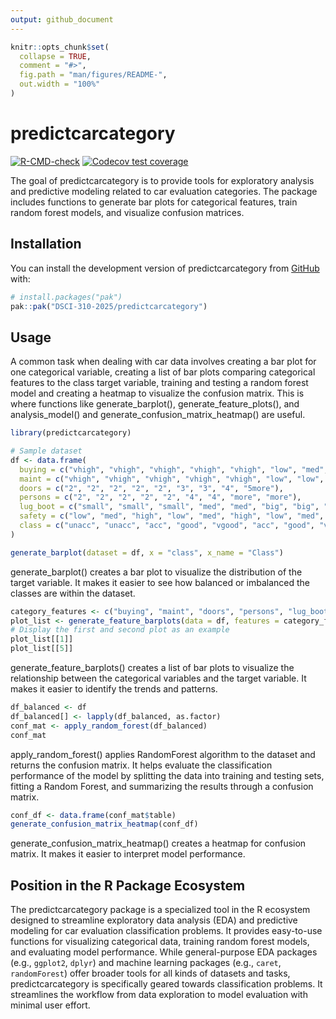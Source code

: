 ```yaml
---
output: github_document
---
```


<!-- README.md is generated from README.Rmd. Please edit that file -->

```r
knitr::opts_chunk$set(
  collapse = TRUE,
  comment = "#>",
  fig.path = "man/figures/README-",
  out.width = "100%"
)
```

# predictcarcategory

<!-- badges: start -->

[![R-CMD-check](https://github.com/DSCI-310-2025/predictcarcategory/actions/workflows/R-CMD-check.yaml/badge.svg)](https://github.com/DSCI-310-2025/predictcarcategory/actions/workflows/R-CMD-check.yaml) [![Codecov test coverage](https://codecov.io/gh/DSCI-310-2025/predictcarcategory/graph/badge.svg)](https://app.codecov.io/gh/DSCI-310-2025/predictcarcategory)

<!-- badges: end -->

The goal of predictcarcategory is to provide tools for exploratory analysis and predictive modeling related to car evaluation categories. The package includes functions to generate bar plots for categorical features, train random forest models, and visualize confusion matrices.

## Installation

You can install the development version of predictcarcategory from [GitHub](https://github.com/) with:

``` r
# install.packages("pak")
pak::pak("DSCI-310-2025/predictcarcategory")
```

## Usage

A common task when dealing with car data involves creating a bar plot for one categorical variable, creating a list of bar plots comparing categorical features to the class target variable, training and testing a random forest model and creating a heatmap to visualize the confusion matrix. This is where functions like generate_barplot(), generate_feature_plots(), and analysis_model() and generate_confusion_matrix_heatmap() are useful.

```r
library(predictcarcategory)

# Sample dataset
df <- data.frame(
  buying = c("vhigh", "vhigh", "vhigh", "vhigh", "vhigh", "low", "med", "low", "med"),
  maint = c("vhigh", "vhigh", "vhigh", "vhigh", "vhigh", "low", "low", "med", "med"),
  doors = c("2", "2", "2", "2", "2", "3", "3", "4", "5more"),
  persons = c("2", "2", "2", "2", "2", "4", "4", "more", "more"),
  lug_boot = c("small", "small", "small", "med", "med", "big", "big", "med", "small"),
  safety = c("low", "med", "high", "low", "med", "high", "low", "med", "high"),
  class = c("unacc", "unacc", "acc", "good", "vgood", "acc", "good", "vgood", "unacc")
)

generate_barplot(dataset = df, x = "class", x_name = "Class")
```

generate_barplot() creates a bar plot to visualize the distribution of the target variable. It makes it easier to see how balanced or imbalanced the classes are within the dataset.

```r
category_features <- c("buying", "maint", "doors", "persons", "lug_boot", "safety")
plot_list <- generate_feature_barplots(data = df, features = category_features)
# Display the first and second plot as an example
plot_list[[1]]
plot_list[[5]]
```

generate_feature_barplots() creates a list of bar plots to visualize the relationship between the categorical variables and the target variable. It makes it easier to identify the trends and patterns.

```r
df_balanced <- df
df_balanced[] <- lapply(df_balanced, as.factor)
conf_mat <- apply_random_forest(df_balanced)
conf_mat
```

apply_random_forest() applies RandomForest algorithm to the dataset and returns the confusion matrix. It helps evaluate the classification performance of the model by splitting the data into training and testing sets, fitting a Random Forest, and summarizing the results through a confusion matrix.

```r
conf_df <- data.frame(conf_mat$table)
generate_confusion_matrix_heatmap(conf_df)
```

generate_confusion_matrix_heatmap() creates a heatmap for confusion matrix. It makes it easier to interpret model performance.

## Position in the R Package Ecosystem

The predictcarcategory package is a specialized tool in the R ecosystem designed to streamline exploratory data analysis (EDA) and predictive modeling for car evaluation classification problems. It provides easy-to-use functions for visualizing categorical data, training random forest models, and evaluating model performance. While general-purpose EDA packages (e.g., `ggplot2`, `dplyr`) and machine learning packages (e.g., `caret`, `randomForest`) offer broader tools for all kinds of datasets and tasks, predictcarcategory is specifically geared towards classification problems. It streamlines the workflow from data exploration to model evaluation with minimal user effort.

